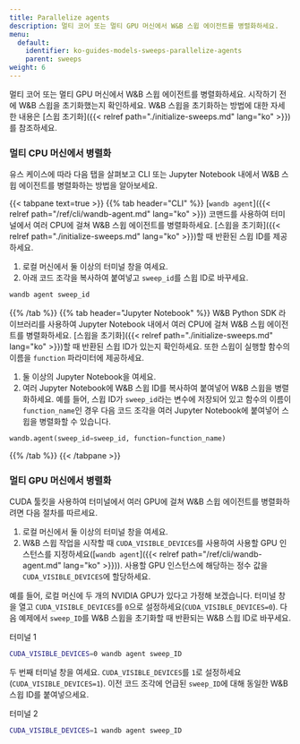 ```yaml
---
title: Parallelize agents
description: 멀티 코어 또는 멀티 GPU 머신에서 W&B 스윕 에이전트를 병렬화하세요.
menu:
  default:
    identifier: ko-guides-models-sweeps-parallelize-agents
    parent: sweeps
weight: 6
---
```


멀티 코어 또는 멀티 GPU 머신에서 W&B 스윕 에이전트를 병렬화하세요. 시작하기 전에 W&B 스윕을 초기화했는지 확인하세요. W&B 스윕을 초기화하는 방법에 대한 자세한 내용은 [스윕 초기화]({{< relref path="./initialize-sweeps.md" lang="ko" >}})를 참조하세요.

### 멀티 CPU 머신에서 병렬화

유스 케이스에 따라 다음 탭을 살펴보고 CLI 또는 Jupyter Notebook 내에서 W&B 스윕 에이전트를 병렬화하는 방법을 알아보세요.

{{< tabpane text=true >}}
  {{% tab header="CLI" %}}
[`wandb agent`]({{< relref path="/ref/cli/wandb-agent.md" lang="ko" >}}) 코맨드를 사용하여 터미널에서 여러 CPU에 걸쳐 W&B 스윕 에이전트를 병렬화하세요. [스윕을 초기화]({{< relref path="./initialize-sweeps.md" lang="ko" >}})할 때 반환된 스윕 ID를 제공하세요.

1. 로컬 머신에서 둘 이상의 터미널 창을 여세요.
2. 아래 코드 조각을 복사하여 붙여넣고 `sweep_id`를 스윕 ID로 바꾸세요.

```bash
wandb agent sweep_id
```
  {{% /tab %}}
  {{% tab header="Jupyter Notebook" %}}
W&B Python SDK 라이브러리를 사용하여 Jupyter Notebook 내에서 여러 CPU에 걸쳐 W&B 스윕 에이전트를 병렬화하세요. [스윕을 초기화]({{< relref path="./initialize-sweeps.md" lang="ko" >}})할 때 반환된 스윕 ID가 있는지 확인하세요. 또한 스윕이 실행할 함수의 이름을 `function` 파라미터에 제공하세요.

1. 둘 이상의 Jupyter Notebook을 여세요.
2. 여러 Jupyter Notebook에 W&B 스윕 ID를 복사하여 붙여넣어 W&B 스윕을 병렬화하세요. 예를 들어, 스윕 ID가 `sweep_id`라는 변수에 저장되어 있고 함수의 이름이 `function_name`인 경우 다음 코드 조각을 여러 Jupyter Notebook에 붙여넣어 스윕을 병렬화할 수 있습니다.

```python
wandb.agent(sweep_id=sweep_id, function=function_name)
```
  {{% /tab %}}
{{< /tabpane >}}

### 멀티 GPU 머신에서 병렬화

CUDA 툴킷을 사용하여 터미널에서 여러 GPU에 걸쳐 W&B 스윕 에이전트를 병렬화하려면 다음 절차를 따르세요.

1. 로컬 머신에서 둘 이상의 터미널 창을 여세요.
2. W&B 스윕 작업을 시작할 때 `CUDA_VISIBLE_DEVICES`를 사용하여 사용할 GPU 인스턴스를 지정하세요([`wandb agent`]({{< relref path="/ref/cli/wandb-agent.md" lang="ko" >}})). 사용할 GPU 인스턴스에 해당하는 정수 값을 `CUDA_VISIBLE_DEVICES`에 할당하세요.

예를 들어, 로컬 머신에 두 개의 NVIDIA GPU가 있다고 가정해 보겠습니다. 터미널 창을 열고 `CUDA_VISIBLE_DEVICES`를 `0`으로 설정하세요(`CUDA_VISIBLE_DEVICES=0`). 다음 예제에서 `sweep_ID`를 W&B 스윕을 초기화할 때 반환되는 W&B 스윕 ID로 바꾸세요.

터미널 1

```bash
CUDA_VISIBLE_DEVICES=0 wandb agent sweep_ID
```

두 번째 터미널 창을 여세요. `CUDA_VISIBLE_DEVICES`를 `1`로 설정하세요(`CUDA_VISIBLE_DEVICES=1`). 이전 코드 조각에 언급된 `sweep_ID`에 대해 동일한 W&B 스윕 ID를 붙여넣으세요.

터미널 2

```bash
CUDA_VISIBLE_DEVICES=1 wandb agent sweep_ID
```